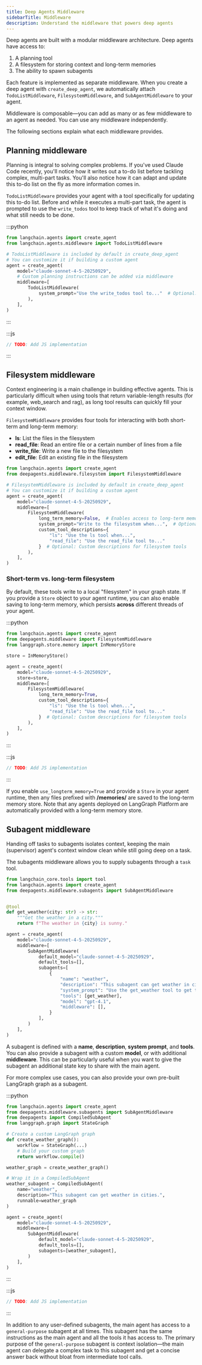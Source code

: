 ```yaml
---
title: Deep Agents Middleware
sidebarTitle: Middleware
description: Understand the middleware that powers deep agents
---
```


Deep agents are built with a modular middleware architecture. Deep agents have access to:

1. A planning tool
2. A filesystem for storing context and long-term memories
3. The ability to spawn subagents

Each feature is implemented as separate middleware. When you create a deep agent with `create_deep_agent`, we automatically attach `TodoListMiddleware`, `FilesystemMiddleware`, and `SubAgentMiddleware` to your agent.

Middleware is composable—you can add as many or as few middleware to an agent as needed. You can use any middleware independently.

The following sections explain what each middleware provides.

## Planning middleware

Planning is integral to solving complex problems. If you've used Claude Code recently, you'll notice how it writes out a to-do list before tackling complex, multi-part tasks. You'll also notice how it can adapt and update this to-do list on the fly as more information comes in.

`TodoListMiddleware` provides your agent with a tool specifically for updating this to-do list. Before and while it executes a multi-part task, the agent is prompted to use the `write_todos` tool to keep track of what it's doing and what still needs to be done.

:::python
```python
from langchain.agents import create_agent
from langchain.agents.middleware import TodoListMiddleware

# TodoListMiddleware is included by default in create_deep_agent
# You can customize it if building a custom agent
agent = create_agent(
    model="claude-sonnet-4-5-20250929",
    # Custom planning instructions can be added via middleware
    middleware=[
        TodoListMiddleware(
            system_prompt="Use the write_todos tool to..."  # Optional: Custom addition to the system prompt
        ),
    ],
)
```
:::

:::js
```typescript
// TODO: Add JS implementation
```
:::

## Filesystem middleware

Context engineering is a main challenge in building effective agents. This is particularly difficult when using tools that return variable-length results (for example, web_search and rag), as long tool results can quickly fill your context window.

`FilesystemMiddleware` provides four tools for interacting with both short-term and long-term memory:

- **ls**: List the files in the filesystem
- **read_file**: Read an entire file or a certain number of lines from a file
- **write_file**: Write a new file to the filesystem
- **edit_file**: Edit an existing file in the filesystem

```python
from langchain.agents import create_agent
from deepagents.middleware.filesystem import FilesystemMiddleware

# FilesystemMiddleware is included by default in create_deep_agent
# You can customize it if building a custom agent
agent = create_agent(
    model="claude-sonnet-4-5-20250929",
    middleware=[
        FilesystemMiddleware(
            long_term_memory=False,  # Enables access to long-term memory, defaults to False. You must attach a store to use long-term memory.
            system_prompt="Write to the filesystem when...",  # Optional custom addition to the system prompt
            custom_tool_descriptions={
                "ls": "Use the ls tool when...",
                "read_file": "Use the read_file tool to..."
            }  # Optional: Custom descriptions for filesystem tools
        ),
    ],
)
```

### Short-term vs. long-term filesystem

By default, these tools write to a local "filesystem" in your graph state. If you provide a `Store` object to your agent runtime, you can also enable saving to long-term memory, which persists **across** different threads of your agent.

:::python
```python
from langchain.agents import create_agent
from deepagents.middleware import FilesystemMiddleware
from langgraph.store.memory import InMemoryStore

store = InMemoryStore()

agent = create_agent(
    model="claude-sonnet-4-5-20250929",
    store=store,
    middleware=[
        FilesystemMiddleware(
            long_term_memory=True,
            custom_tool_descriptions={
                "ls": "Use the ls tool when...",
                "read_file": "Use the read_file tool to..."
            }  # Optional: Custom descriptions for filesystem tools
        ),
    ],
)
```
:::

:::js
```typescript
// TODO: Add JS implementation
```
:::

If you enable `use_longterm_memory=True` and provide a `Store` in your agent runtime, then any files prefixed with **/memories/** are saved to the long-term memory store. Note that any agents deployed on LangGraph Platform are automatically provided with a long-term memory store.

## Subagent middleware

Handing off tasks to subagents isolates context, keeping the main (supervisor) agent's context window clean while still going deep on a task.

The subagents middleware allows you to supply subagents through a `task` tool.

```python
from langchain_core.tools import tool
from langchain.agents import create_agent
from deepagents.middleware.subagents import SubAgentMiddleware


@tool
def get_weather(city: str) -> str:
    """Get the weather in a city."""
    return f"The weather in {city} is sunny."

agent = create_agent(
    model="claude-sonnet-4-5-20250929",
    middleware=[
        SubAgentMiddleware(
            default_model="claude-sonnet-4-5-20250929",
            default_tools=[],
            subagents=[
                {
                    "name": "weather",
                    "description": "This subagent can get weather in cities.",
                    "system_prompt": "Use the get_weather tool to get the weather in a city.",
                    "tools": [get_weather],
                    "model": "gpt-4.1",
                    "middleware": [],
                }
            ],
        )
    ],
)
```

A subagent is defined with a **name**, **description**, **system prompt**, and **tools**. You can also provide a subagent with a custom **model**, or with additional **middleware**. This can be particularly useful when you want to give the subagent an additional state key to share with the main agent.

For more complex use cases, you can also provide your own pre-built LangGraph graph as a subagent.

:::python
```python
from langchain.agents import create_agent
from deepagents.middleware.subagents import SubAgentMiddleware
from deepagents import CompiledSubAgent
from langgraph.graph import StateGraph

# Create a custom LangGraph graph
def create_weather_graph():
    workflow = StateGraph(...)
    # Build your custom graph
    return workflow.compile()

weather_graph = create_weather_graph()

# Wrap it in a CompiledSubAgent
weather_subagent = CompiledSubAgent(
    name="weather",
    description="This subagent can get weather in cities.",
    runnable=weather_graph
)

agent = create_agent(
    model="claude-sonnet-4-5-20250929",
    middleware=[
        SubAgentMiddleware(
            default_model="claude-sonnet-4-5-20250929",
            default_tools=[],
            subagents=[weather_subagent],
        )
    ],
)
```
:::

:::js
```typescript
// TODO: Add JS implementation
```
:::

In addition to any user-defined subagents, the main agent has access to a `general-purpose` subagent at all times. This subagent has the same instructions as the main agent and all the tools it has access to. The primary purpose of the `general-purpose` subagent is context isolation—the main agent can delegate a complex task to this subagent and get a concise answer back without bloat from intermediate tool calls.
